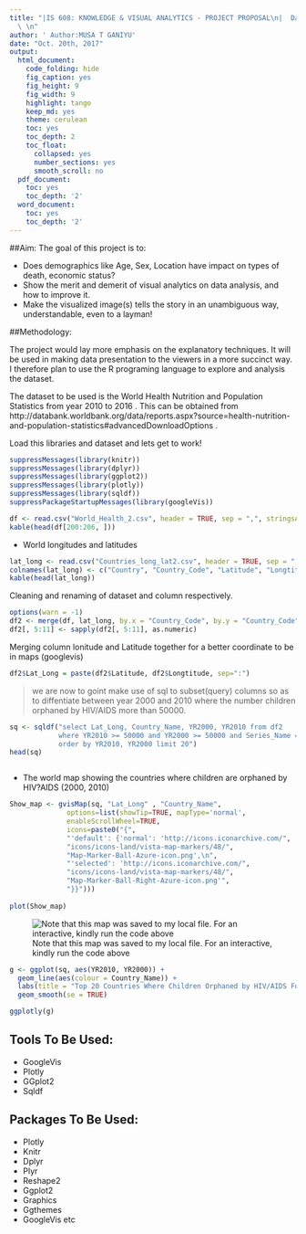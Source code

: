 ---
title: "|IS 608: KNOWLEDGE & VISUAL ANALYTICS - PROJECT PROPOSAL\n|  Data Analytics
  \ \n"
author: ' Author:MUSA T GANIYU'
date: "Oct. 20th, 2017"
output:
  html_document:
    code_folding: hide
    fig_caption: yes
    fig_height: 9
    fig_width: 9
    highlight: tango
    keep_md: yes
    theme: cerulean
    toc: yes
    toc_depth: 2
    toc_float:
      collapsed: yes
      number_sections: yes
      smooth_scroll: no
  pdf_document:
    toc: yes
    toc_depth: '2'
  word_document:
    toc: yes
    toc_depth: '2'
---



##Aim: 
The goal of this project is to:

*	Does demographics like Age, Sex, Location have impact on types of death, economic status?
*	Show the merit and demerit of visual analytics on data analysis, and how to improve it.
*	Make the visualized image(s) tells the story in an unambiguous way, understandable, even to a layman!



##Methodology:

The project would lay more emphasis on the explanatory techniques. It will be used in making data presentation to the viewers in a more succinct way. I therefore plan to use the R programing language to explore and analysis the dataset.
  
The dataset to be used is the World Health Nutrition and Population Statistics from year 2010 to 2016 . This can be obtained from http://databank.worldbank.org/data/reports.aspx?source=health-nutrition-and-population-statistics#advancedDownloadOptions . 



Load this libraries and dataset and lets get to work!

```{R}
suppressMessages(library(knitr))
suppressMessages(library(dplyr))
suppressMessages(library(ggplot2))
suppressMessages(library(plotly))
suppressMessages(library(sqldf))
suppressPackageStartupMessages(library(googleVis))

df <- read.csv("World_Health_2.csv", header = TRUE, sep = ",", stringsAsFactors = FALSE)
kable(head(df[200:206, ]))
```

* World longitudes and latitudes

```{R}
lat_long <- read.csv("Countries_long_lat2.csv", header = TRUE, sep = ",")
colnames(lat_long) <- c("Country", "Country_Code", "Latitude", "Longtitude")
kable(head(lat_long))

```

Cleaning and renaming of dataset and column respectively.

```{R}
options(warn = -1)
df2 <- merge(df, lat_long, by.x = "Country_Code", by.y = "Country_Code", all = FALSE)
df2[, 5:11] <- sapply(df2[, 5:11], as.numeric)
```

Merging column lonitude and Latitude together for a better coordinate to be in maps (googlevis)

```{R}
df2$Lat_Long = paste(df2$Latitude, df2$Longtitude, sep=":")
```


> we are now to goint make use of sql to subset(query) columns so as to diffentiate between year 2000 and 2010 where the number children orphaned by HIV/AIDS more than 50000.

```{R}
sq <- sqldf("select Lat_Long, Country_Name, YR2000, YR2010 from df2 
            where YR2010 >= 50000 and YR2000 >= 50000 and Series_Name ='Children orphaned by HIV/AIDS'
            order by YR2010, YR2000 limit 20")
head(sq)
```


```{R}

```



* The world map showing the countries where children are orphaned by HIV?AIDS (2000, 2010)

```{R}

Show_map <- gvisMap(sq, "Lat_Long" , "Country_Name",
              options=list(showTip=TRUE, mapType='normal',
              enableScrollWheel=TRUE,
              icons=paste0("{",
              "'default': {'normal': 'http://icons.iconarchive.com/",
              "icons/icons-land/vista-map-markers/48/",
              "Map-Marker-Ball-Azure-icon.png',\n",
              "'selected': 'http://icons.iconarchive.com/",
              "icons/icons-land/vista-map-markers/48/",
              "Map-Marker-Ball-Right-Azure-icon.png'",
              "}}")))
                        
plot(Show_map)

```

![Note that this map was saved to my local file. For an interactive, kindly run the code above](C:\Users\mayowa\Pictures\data608_map.PNG)

```{R}


g <- ggplot(sq, aes(YR2010, YR2000)) +
  geom_line(aes(colour = Country_Name)) +
  labs(title = "Top 20 Countries Where Children Orphaned by HIV/AIDS For YRS 2000 & 2010 ") +
  geom_smooth(se = TRUE)

ggplotly(g)
```


## Tools To Be Used:

* GoogleVis
* Plotly
* GGplot2
* Sqldf

## Packages To Be Used:

* Plotly
* Knitr
* Dplyr
* Plyr
* Reshape2
* Ggplot2
* Graphics
* Ggthemes
* GoogleVis
 etc

